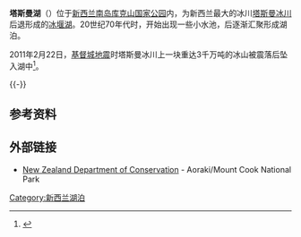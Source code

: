 {{Infobox_lake
 |湖泊名稱 = 塔斯曼湖
 |湖泊照片 = Lake Tasman and Mount Cook 101 5770.jpg
 |湖泊照片标题 = 
 |测深图 =
 |测深图标题 = 
 |湖泊所在地 = {{NZL}}，[[南岛|南岛]]，[[奥拉基/库克山国家公园|库克山国家公园]]
 |座標 ={{Coord|43|41|S|170|10|E|region:NZ_type:waterbody|display=inline,title}}
 |湖泊类别 = [[冰堰湖|冰堰湖]]
 |流入 = 
 |流出 = 
 |集水区面积 = 
 |集水区国家 =
 |湖泊长度 =7 km（2008）
 |湖泊阔度 =2 km（2008）
 |湖泊面积 =1.95 km²（1993）
 |平均深度 = 
 |最深深度 = 245 m（2008）
 |水体体积 = 
 |湖水停留时间 =
 |湖岸线长度 = 
 |海拔高度 = 727 m（1993）
 |湖中岛屿 =
 |湖边城镇 = 
}}
'''塔斯曼湖'''（{{lang-en|Tasman Lake}}）位于[[新西兰|新西兰]][[南岛|南岛]][[奥拉基/库克山国家公园|库克山国家公园]]内，为新西兰最大的冰川[[塔斯曼冰川|塔斯曼冰川]]后退形成的[[冰堰湖|冰堰湖]]。20世纪70年代时，开始出现一些小水池，后逐渐汇聚形成湖泊。

2011年2月22日，[[基督城|基督城]][[2011年基督城地震|地震]]时塔斯曼冰川上一块重达3千万吨的冰山被震落后坠入湖中<ref>{{cite web | language = zh-cn | publisher = 中新网 | title =新西兰地震将重达3千万吨冰山从冰川震落(图)| url =http://news.china.com.cn/rollnews/2011-02/23/content_6506144.htm| date = 2011-02-23 | accessdate = 2011-02-24 }}</ref>。

{{Location map
 |New Zealand
 |label=塔斯曼湖
 |lat_dir=S | lat_deg=43 | lat_min=41
 |lon_dir=E | lon_deg=170 | lon_min=10
 |position=right
 |width= 150
 |float=left
 |caption=塔斯曼湖在新西兰的位置
}}
{{-}}
{{Wide image|Tasman Lake panorama (03-05-06-07).jpg|1024px|}}
==参考资料==
{{reflist}}
==外部链接 ==
* [http://www.doc.govt.nz/parks-and-recreation/national-parks/aoraki-mount-cook/ New Zealand Department of Conservation] {{Wayback|url=http://www.doc.govt.nz/parks-and-recreation/national-parks/aoraki-mount-cook/ |date=20150313071159 }} - Aoraki/Mount Cook National Park
[[Category:新西兰湖泊|Category:新西兰湖泊]]